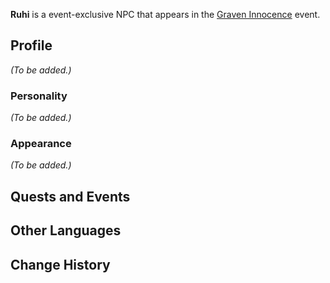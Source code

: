 {{Meta
<!-- Remove this template after adding the missing info -->
|missing_NPC_profile  = yes
}}
{{Character Infobox
|type             = Event NPC
|image            = NPC Ruhi.png
|realname         = <!-- Optional, if different from in-game name -->
|region           = Sumeru
|location         = <!-- Where the character appears, if different from Region -->
|affiliation      = 
|title            = 

|ancestry         = <!-- Clan/family -->
|father           = 
|mother           = 
|spouse           = 
|sibling          = 
|child            = 
|relative         = 

|voiceEN          = 
|voiceCN          = 
|voiceJP          = 
|dialoguereward   = 
}}
'''Ruhi''' is a event-exclusive NPC that appears in the [[Graven Innocence]] event.

==Profile==
<!-- Detailed story/lore information goes here. -->
''(To be added.)''

===Personality===
''(To be added.)''

===Appearance===
<!-- Keep appearance section short and concise. Limit to 2 paragraphs with 3-4 sentences each. -->
''(To be added.)''

==Quests and Events==
{{Quests and Events}}
<!--
==Trivia==
* 
-->
==Other Languages==
{{Other Languages
|default_hidden = 1
|en      = Ruhi
|zhs     = 鲁希
|zhs_rm  = Lǔxī
|zht     = 魯希
|zht_rm  = Lǔxī
|ja      = ルシ
|ja_rm   = Rushi
|ko      = 루히
|ko_rm   = Ruhi
|es      = Ruhi
|fr      = Ruhi
|ru      = Рухи
|th      = Ruhi
|vi      = Ruhi
|de      = Ruhi
|id      = Ruhi
|pt      = Ruhi
}}

==Change History==
{{Change History|3.0}}
<!--
==References==
{{Reflist}}
-->